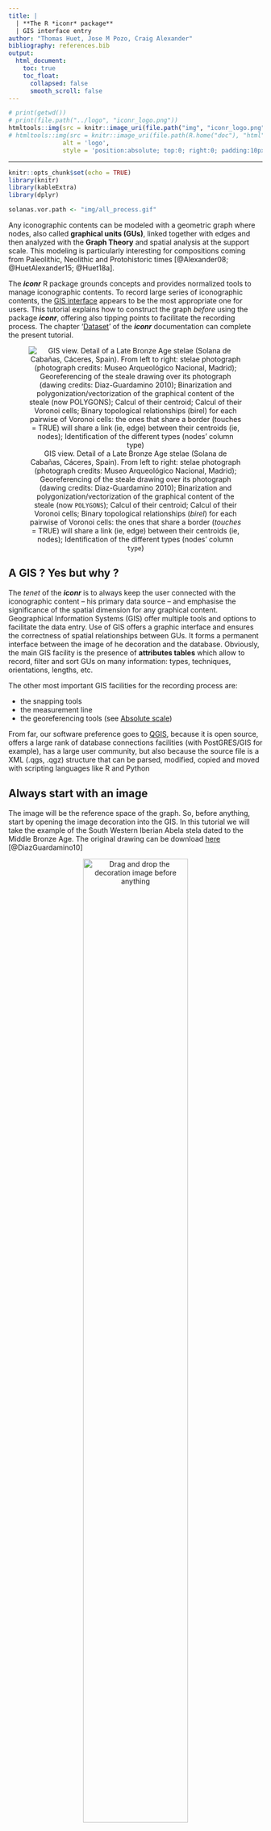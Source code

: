 ```yaml
---
title: | 
  | **The R *iconr* package** 
  | GIS interface entry
author: "Thomas Huet, Jose M Pozo, Craig Alexander"
bibliography: references.bib
output:
  html_document:
    toc: true
    toc_float:
      collapsed: false
      smooth_scroll: false
---
```


```r
# print(getwd())
# print(file.path("../logo", "iconr_logo.png"))
htmltools::img(src = knitr::image_uri(file.path("img", "iconr_logo.png")), 
# htmltools::img(src = knitr::image_uri(file.path(R.home("doc"), "html", "logo.jpg")), 
               alt = 'logo', 
               style = 'position:absolute; top:0; right:0; padding:10px;')
```

---

<style>
.figure {
   margin-top: 0px;
   margin-bottom: 40px;
}
table {
    margin-top: 0px;
    margin-bottom: 24px;
}
</style>


```r
knitr::opts_chunk$set(echo = TRUE)
library(knitr)
library(kableExtra)
library(dplyr)

solanas.vor.path <- "img/all_process.gif"
```
  

Any iconographic contents can be modeled with a geometric graph where nodes, also called **graphical units (GUs)**, linked together with edges and then analyzed with the **Graph Theory** and spatial analysis at the support scale. This modeling is particularly interesting for compositions coming from Paleolithic, Neolithic and Protohistoric times [@Alexander08; @HuetAlexander15; @Huet18a].


The ***iconr*** R package grounds concepts and provides normalized tools to manage iconographic contents. To record large series of iconographic contents, the [GIS interface](#gis) appears to be the most appropriate one for users. This tutorial explains how to construct the graph _before_ using the package ***iconr***, offering also tipping points to facilitate the recording process. The chapter '[Dataset](https://zoometh.github.io/iconr/docs/#Dataset)' of the  ***iconr*** documentation can complete the present tutorial.

<center>

![GIS view. Detail of a Late Bronze Age stelae (Solana de Cabañas, Cáceres, Spain). From left to right: stelae photograph (photograph credits: Museo Arqueológico Nacional, Madrid); Georeferencing of the steale drawing over its photograph (dawing credits: Diaz-Guardamino 2010); Binarization and polygonization/vectorization of the graphical content of the steale (now `POLYGONS`); Calcul of their centroid; Calcul of their Voronoi cells; Binary topological relationships (*birel*) for each pairwise of Voronoi cells: the ones that share a border (*touches* = TRUE) will share a link (ie, edge) between their centroids (ie, nodes); Identification of the different types (nodes' column `type`)](`r solanas.vor.path`)

</center>


## A GIS ? Yes but why ? {#gis}

The *tenet* of the ***iconr*** is to always keep the user connected with the iconographic content -- his primary data source -- and emphasise the significance of the spatial dimension for any graphical content. Geographical Information Systems (GIS) offer multiple tools and options to facilitate the data entry.  Use of GIS offers a graphic interface and ensures the correctness of spatial relationships between GUs. It forms a permanent interface between the image of he decoration and the database. Obviously, the main GIS facility is the presence of **attributes tables** which allow to record, filter and sort GUs on many information: types, techniques, orientations, lengths, etc. 

The other most important GIS facilities for the recording process are:

* the snapping tools
* the measurement line
* the georeferencing tools (see [Absolute scale](#scale.abs))

From far, our software preference goes to [QGIS](https://www.qgis.org/fr/site/), because it is open source, offers a large rank of database connections facilities (with PostGRES/GIS for example), has a large user community, but also because the source file is a XML (.qgs, .qgz) structure that can be parsed, modified, copied and moved with scripting languages like R and Python

## Always start with an **image**

The image will be the reference space of the graph. So, before anything, start by opening the image decoration into the GIS. In this tutorial we will take the example of the South Western Iberian Abela stela dated to the Middle Bronze Age. The original drawing can be download [here](https://github.com/zoometh/iconr/blob/master/docs/tutorial/img/Abela.jpg) [@DiazGuardamino10]


<center>
  
  
![Drag and drop the decoration image before anything](img/openImageGIS.gif){width=70%}
</center>
  
  
Beside the ***iconr*** embedded training dataset, others datasets are available. To facilitate the starting, ready to use QGIS projects (.qgz) are also provided for each decoration:

```r
gh.root <- "https://downgit.github.io/#/home?url=https://github.com/zoometh/iconr/tree/master/docs/datasets/"
url.df <- c(paste0(gh.root, "stele%20bas%20aragon"),
            paste0(gh.root, "Valcamonica"))
url.ref <- c("https://doi.org/10.3989/gladius.2013.0002",
             "https://scholar.google.fr/scholar?hl=fr&as_sdt=0%2C5&q=Le+Pietre+degli+Dei%2C+menhir+e+stele+dell%27Eta+del+Rame+in+Valcamonica+e+Valtellina&btnG=")
df.datasets <- data.frame("download" = c("stele bas aragon", "Valcamonica"),
                          "name" = c("Estelas Ibericas con Lanzas", "Ossimo"),
                          "nb.decor" = c("5","3"),
                          "sort.description" = c("Late Iron Age stelae with ranges of spears, writings, etc.",
                                                 "Chalcolithic rock-art of Ossimo, Valcamonica"),
                          "drawings.references" = c("Vargas 2013","Fedele 1994"),
                          stringsAsFactors = F)
# row.names(df.datasets) <- df.datasets$family
df.datasets %>% 
  mutate(download = cell_spec(download, "html", link = url.df)) %>%
  mutate(drawings.references = cell_spec(drawings.references, "html", link = url.ref)) %>%
  kable("html", escape = FALSE, row.names = F) %>%
  kable_styling(bootstrap_options = c("hover", "condensed"), full_width = F)
```

These datasets can be downloaded by clicking on their names

```r
datasets.path <- paste0(getwd(),"/docs/datasets")

ui <- fluidPage(
  selectInput("A", "family", choices = df.datasets$download),
  selectInput("B", "decoration", choices = NULL),
  plotOutput("plot")
)

server <- function(input, output, session) {
  observe({
    choices_B <- read.csv(paste0(getwd(),"/docs/datasets/", input$A, "/imgs.csv"), sep=";")
    choices_B_dec <- paste0(choices_B$idf, ".", choices_B$site, "_", choices_B$decor)
    updateSelectInput(session, "B", choices = choices_B_dec)
  })
  output$plot <- renderPlot({
    # input$newplot
    # Add a little noise to the cars data
    # cars2 <- cars + rnorm(nrow(cars))
    # plot(cars2)
    a.idf <- as.numeric(unlist(strsplit(input$B,"\\."))[1])
    dataDir <- paste0(datasets.path, "/", input$A)
    df <- read.csv(paste0(dataDir, "/imgs.csv"), sep=";")
    # Decoration to be plotted
    site <- df[a.idf, "site"]
    decor <- df[a.idf, "decor"]
    # Read nodes, edges, and decorations
    nds.df <- read_nds(site, decor, dataDir, format = "shp")
    eds.df <- read_eds(site, decor, dataDir, format = "shp")
    imgs <- read.table(paste0(dataDir, "/imgs.tsv"),
                       sep="\t", stringsAsFactors = FALSE, header = T)
    
    # Save the plot of nodes and edges with node variable "type" as labels
    # in png image format and return the image file name.
    plot_dec_grph(nds.df, eds.df, imgs,
                  site, decor,
                  dir = dataDir,
                  nd.var = "type")
  })
}


shinyApp(ui, server)
```

### Scales

Use of GIS easy the scaling process. The creation of a spatialized graph permit to combine network analysis with spatial analysis of the graphical content

#### Relative scale {#scale.rel}

The image extent is measured in pixels with a top-left corner origin (0,0). The coordinates system is irrelevant: image, nodes and edges are measured on the pixel grid


<center>

![Coordinates system in pixels](img/coordsQGIS.gif){width=70%}
</center>

#### Absolute scale {#scale.abs}

To retrieve to true scale of the decoration, one can create a scale bar and apply a simple rule of three to convert pixels into centimeters, or meters. For example, if the scale belongs to another drawing, you can import it and 'georeferenced' it on the original drawing with the [*Freehand raster georeferencer* plugin](https://gvellut.github.io/FreehandRasterGeoreferencer/), and then create the scale bar

<center>

![Importing information on the scale and creation of a scale bar](img/scaleAll.gif){width=70%}

</center>

Parallely, the dimensions of each GU can be measured with the QGIS **Measure Line** tool. At first, only the maximum length of the GU is important. It has also to be noted that if a Polygonization is done on the GUs, the maximum length -- between all other type of shape analysis indexes -- do not have to be calculated 

<center>

![Measure and record the dimensions of each GUs in pixels](img/scaleRuleOfThree.gif){width=70%}

</center>

To retrieve the real dimensions of each GUs, first get the pixel sizes with the Measure line tools, then apply a simple rule of three with:

1. the size of the scale in pixels (native QGIS function `$length`)
2. the real size of the scale in cm (here, 100 cm)
3. the size of each GUs in cm


## Nodes and edges attribute tables

[Nodes](#nodes) and [edges](#edges) are the graph elements. At first, we have to create attribute tables for each of them. For example the nodes shapefiles:


<center>
  
![Create the **nodes** shapefile with its attribute table](img/createNodes.gif){width=70%}
  
</center>

In the GIS, [add a node](#graph.enodes.add) for each GUs and [add an edge](#graph.edges.add) between two contiguous GUs. Always start with the nodes

[HELP](https://zoometh.github.io/iconr/docs/#Edge)
[HELP](https://zoometh.github.io/iconr/docs/#Node)
[HELP](https://zoometh.github.io/iconr/docs/#Table_of_decorations)


### Nodes {#nodes}

**Nodes** represent the basic information of the graphical content. For example, it would be easy to distinguish a decoration with aurochs (`type = auroch`) from a decoration with swords (`type = sword`). The former iconographical content should be probably related to the Late Paleolithic/Early Neolithic while the second one is more probably related to a period starting with the Bronze Age. Nodes are created as a shapefile of `POINTS`. The attribute table of the nodes has at least four (4) fields:

1. `site` (Text): name of the site
2. `decor` (Text): name of the decoration
3. `id` (Integer): node identifier
4. `type`(Text): one of the relevant characteristics of each node

The nodes are created near the centroids of each different graphical units (GUs).

<center>
  
![Adding **nodes** for each GU](img/addNodes.gif){width=70%}
  
</center>

In this example, beside the *main* nodes sword (`epee`), anciform (`anciforme`) and halberd (`hallebarde`), we can also observe that the sword is connected to a belt and the anciform is worn as necklace. We probably would like to register this piece of graphical content as we also probably would like to characterize the types of blades for the sword and halberd, point out the presence of rivets on the sword depiction, etc. To do so, see the [Attribute edges](https://zoometh.github.io/iconr/docs/#Edge_types) part of the ***iconr*** package documentation

### Edges {#edges}

**Edges** types (field `type`) give information on nodes relative locations and on the nature of these nodes (main node *vs* attribute node, overlapping *vs* overlapped node, etc.). Edges are created as a shapefile of `LINES`. Edges attribute table has at least five (5) fields:

1. `site` (Text): name of the site
2. `decor` (Text): name of the decoration
3. `a` (Integer): *starting* node
4. `b` (Integer) *ending* node
5. `type` (Text): values`=`, `+` or `>` [HELP](https://zoometh.github.io/iconr/docs/#Edge_types)

Theoretically, between two *main* nodes, edges exist when their Voronoi cells are contiguous. In practice, if you consider that two GUs are neighbors, you can create an edge between their two nodes: GIS snapping tool help !

<center>
  
![Adding edges between contiguous GU](img/addEdges.gif){width=70%}
  
</center>


### Summary

For the Abela decoration, we have created three (3) nodes (`1`,`2`,`3`) and two (2) *normal* edges (`1-=-2`,`1-=-2`). We named the nodes shapefile `nodes.shp` and the edges shapefile `edges.shp` because this is their default name in the ***incor*** package

<center>
  
![](img/inputSummary.gif){width=70%}
  
</center>

## Create the **table of decorations**

The **table of decorations** is a correspondance table which records joins between nodes and edges dataframes. The default name of the **table of decorations** is `imgs.tsv` in the ***incor*** package, a tabulate separated-values (but it also can be a`.csv`, comma separated-values)

<center>
  
![](img/createTableOfDecorations.gif){width=70%}
  
</center>

The **table of decorations** has four (4) mandatory fields:

1. `idf` (Integer): short name of the decoration
1. `site` (Text): name of the site
2. `decor` (Text): name of the decoration
4. `img` (Text): name of the drawing/photograph/...


## Start to work with the ***incor*** package

Now we have at least one decoration modeled with a geometric graph, we can start to use the ***incor*** package. Its latest development version with its documentation (vignette) can be downloaded from GitHub

```r
devtools::install_github("zoometh/iconr", build_vignettes=TRUE)
```

And load the package

```r
library(iconr)
```

To start using the package, you have first to locate your working directory. For example:

```r
dataDir <- paste0(getwd(), "/extdata")
```

The you can start with the function `plot_dec_grph()` and specifying the extensions of the nodes and edges data (`shp`)

```r
# Decoration to be plotted
site <- "Abela"
decor <- "Abela"
# Read nodes, edges, and decorations
nds.df <- read_nds(site, decor, dataDir, format = "shp")
eds.df <- read_eds(site, decor, dataDir, format = "shp")
imgs <- read.table(paste0(dataDir, "/imgs.tsv"),
                   sep="\t", stringsAsFactors = FALSE, header = T)

# Save the plot of nodes and edges with node variable "type" as labels
# in png image format and return the image file name.
plot_dec_grph(nds.df, eds.df, imgs,
              site, decor,
              dir = dataDir,
              nd.var = "type")
```

# References

